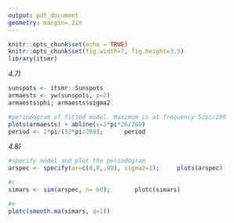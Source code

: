 ---
output: pdf_document
geometry: margin=.2in
---

```{r setup, include=FALSE}
knitr::opts_chunk$set(echo = TRUE)
knitr::opts_chunk$set(fig.width=7, fig.height=3.5)
library(itsmr)
```
*4.7)*
```{r}
sunspots <- itsmr::Sunspots
armaests <- yw(sunspots, p=2)
armaests$phi; armaests$sigma2

#periodogram of fitted model. Maximum is at frequency 52pi/289
plots(armaests) + abline(v=2*pi*26/289)
period <- 2*pi/(52*pi/289);      period
```
*4.8)*
```{r}
#specify model and plot the periodogram
arspec <- specify(ar=c(0,0,.99), sigma2=1);     plots(arspec)

#c
simars <- sim(arspec, n= 60);       plotc(simars)

#e
plotc(smooth.ma(simars, q=1))
```

